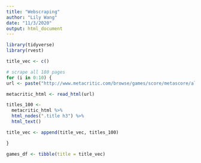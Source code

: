 ```yaml
---
title: "Webscraping"
author: "Lily Wang"
date: "11/3/2020"
output: html_document
---
```


```r
library(tidyverse)
library(rvest)
```

```r
title_vec <- c()

# scrape all 180 pages
for (i in 0:10) {
url <- paste("http://www.metacritic.com/browse/games/score/metascore/all/psvita/filtered?view=detailed&page=", i, sep = "")

metacritic_html <- read_html(url)

titles_100 <-
  metacritic_html %>% 
  html_nodes(".title h3") %>% 
  html_text() 

title_vec <- append(title_vec, titles_100)

}

games_df <- tibble(title = title_vec)
```

